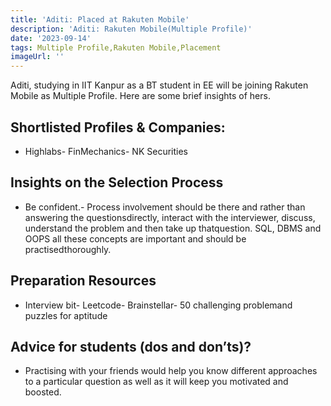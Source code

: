 ```yaml
---
title: 'Aditi: Placed at Rakuten Mobile'
description: 'Aditi: Rakuten Mobile(Multiple Profile)'
date: '2023-09-14'
tags: Multiple Profile,Rakuten Mobile,Placement
imageUrl: ''
---
```


Aditi, studying in IIT Kanpur as a BT student in EE will be joining Rakuten Mobile as Multiple Profile. Here are some brief insights of hers.

## Shortlisted Profiles & Companies:
- Highlabs- FinMechanics- NK Securities

## Insights on the Selection Process
- Be confident.- Process involvement should be there and rather than answering the questionsdirectly, interact with the interviewer, discuss, understand the problem and then take up thatquestion. SQL, DBMS and OOPS all these concepts are important and should be practisedthoroughly.

##  Preparation Resources
- Interview bit- Leetcode- Brainstellar- 50 challenging problemand puzzles for aptitude

## Advice for students (dos and don’ts)? 
- Practising with your friends would help you know different approaches to a particular question as well as it will keep you motivated and boosted.

